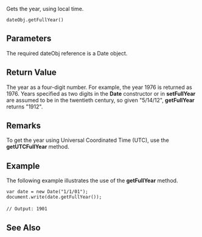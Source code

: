 Gets the year, using local time.

 dateObj.getFullYear() 
==Parameters==
The required dateObj reference is a Date object.


==Return Value==
The year as a four-digit number. For example, the year 1976 is returned as 1976. Years specified as two digits in the '''Date''' constructor or in '''setFullYear''' are assumed to be in the twentieth century, so given "5/14/12", '''getFullYear''' returns "1912".


==Remarks==
To get the year using Universal Coordinated Time (UTC), use the '''getUTCFullYear''' method.


==Example==
The following example illustrates the use of the '''getFullYear''' method.

 var date = new Date("1/1/01");
 document.write(date.getFullYear());
 
 // Output: 1901

==See Also==

              

              

              
